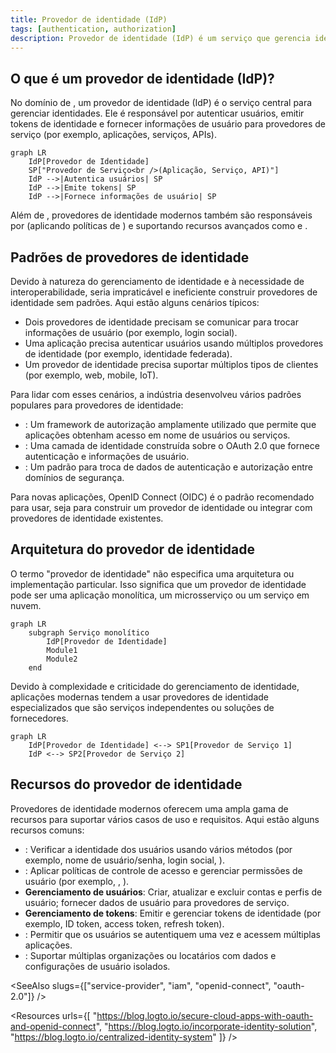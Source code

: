 ```yaml
---
title: Provedor de identidade (IdP)
tags: [authentication, authorization]
description: Provedor de identidade (IdP) é um serviço que gerencia identidades. Provedores de identidade modernos suportam OpenID Connect (OIDC) para autenticação e OAuth 2.0 para autorização.
---
```


## O que é um provedor de identidade (IdP)?

No domínio de <Ref slug="iam" />, um provedor de identidade (IdP) é o serviço central para gerenciar identidades. Ele é responsável por autenticar usuários, emitir tokens de identidade e fornecer informações de usuário para <Ref slug="service-provider">provedores de serviço</Ref> (por exemplo, aplicações, serviços, APIs).

```mermaid
graph LR
    IdP[Provedor de Identidade]
    SP["Provedor de Serviço<br />(Aplicação, Serviço, API)"]
    IdP -->|Autentica usuários| SP
    IdP -->|Emite tokens| SP
    IdP -->|Fornece informações de usuário| SP
```

Além de <Ref slug="authentication" />, provedores de identidade modernos também são responsáveis por <Ref slug="authorization" /> (aplicando políticas de <Ref slug="access-control" />) e suportando recursos avançados como <Ref slug="single-sign-on" /> e <Ref slug="multi-tenancy" />.

## Padrões de provedores de identidade

Devido à natureza do gerenciamento de identidade e à necessidade de interoperabilidade, seria impraticável e ineficiente construir provedores de identidade sem padrões. Aqui estão alguns cenários típicos:

- Dois provedores de identidade precisam se comunicar para trocar informações de usuário (por exemplo, login social).
- Uma aplicação precisa autenticar usuários usando múltiplos provedores de identidade (por exemplo, identidade federada).
- Um provedor de identidade precisa suportar múltiplos tipos de clientes (por exemplo, web, mobile, IoT).

Para lidar com esses cenários, a indústria desenvolveu vários padrões populares para provedores de identidade:

- <Ref slug="oauth-2.0" />: Um framework de autorização amplamente utilizado que permite que aplicações obtenham acesso em nome de usuários ou serviços.
- <Ref slug="openid-connect" />: Uma camada de identidade construída sobre o OAuth 2.0 que fornece autenticação e informações de usuário.
- <Ref slug="saml" />: Um padrão para troca de dados de autenticação e autorização entre domínios de segurança.

Para novas aplicações, OpenID Connect (OIDC) é o padrão recomendado para usar, seja para construir um provedor de identidade ou integrar com provedores de identidade existentes.

## Arquitetura do provedor de identidade

O termo "provedor de identidade" não especifica uma arquitetura ou implementação particular. Isso significa que um provedor de identidade pode ser uma aplicação monolítica, um microsserviço ou um serviço em nuvem.

```mermaid
graph LR
    subgraph Serviço monolítico
        IdP[Provedor de Identidade]
        Module1
        Module2
    end
```

Devido à complexidade e criticidade do gerenciamento de identidade, aplicações modernas tendem a usar provedores de identidade especializados que são serviços independentes ou soluções de fornecedores.

```mermaid
graph LR
    IdP[Provedor de Identidade] <--> SP1[Provedor de Serviço 1]
    IdP <--> SP2[Provedor de Serviço 2]
```

## Recursos do provedor de identidade

Provedores de identidade modernos oferecem uma ampla gama de recursos para suportar vários casos de uso e requisitos. Aqui estão alguns recursos comuns:

- <Ref slug="authentication" />: Verificar a identidade dos usuários usando vários métodos (por exemplo, nome de usuário/senha, login social, <Ref slug="mfa" />).
- <Ref slug="authorization" />: Aplicar políticas de controle de acesso e gerenciar permissões de usuário (por exemplo, <Ref slug="rbac" />, <Ref slug="abac" />).
- **Gerenciamento de usuários**: Criar, atualizar e excluir contas e perfis de usuário; fornecer dados de usuário para <Ref slug="service-provider">provedores de serviço</Ref>.
- **Gerenciamento de tokens**: Emitir e gerenciar tokens de identidade (por exemplo, ID token, access token, refresh token).
- <Ref slug="single-sign-on" />: Permitir que os usuários se autentiquem uma vez e acessem múltiplas aplicações.
- <Ref slug="multi-tenancy" />: Suportar múltiplas organizações ou locatários com dados e configurações de usuário isolados.

<SeeAlso slugs={["service-provider", "iam", "openid-connect", "oauth-2.0"]} />

<Resources
  urls={[
    "https://blog.logto.io/secure-cloud-apps-with-oauth-and-openid-connect",
    "https://blog.logto.io/incorporate-identity-solution",
    "https://blog.logto.io/centralized-identity-system"
  ]}
/>